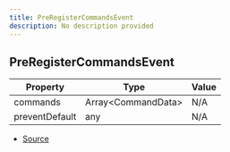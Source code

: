 ```yaml
---
title: PreRegisterCommandsEvent
description: No description provided
---
```


## PreRegisterCommandsEvent

| Property | Type | Value |
| ----------- | ----------- | ----------- |
| commands | Array\<CommandData> | N/A |
| preventDefault | any | N/A |


- [Source](https://github.com/underctrl-io/commandkit/blob/98b939d6fdf8beaae597b4dc0351a139da52ee8d/packages/commandkit/src/app/register/CommandRegistrar.ts#L6)